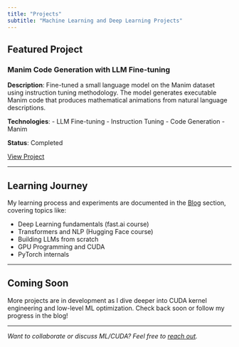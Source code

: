 ```yaml
---
title: "Projects"
subtitle: "Machine Learning and Deep Learning Projects"
---
```


## Featured Project

### Manim Code Generation with LLM Fine-tuning

**Description**: Fine-tuned a small language model on the Manim dataset using instruction tuning methodology. The model generates executable Manim code that produces mathematical animations from natural language descriptions.

**Technologies**: 
- LLM Fine-tuning
- Instruction Tuning
- Code Generation
- Manim

**Status**: Completed

[View Project](posts/Manim-Project/Blog_0.ipynb)

---

## Learning Journey

My learning process and experiments are documented in the [Blog](blog.qmd) section, covering topics like:

- Deep Learning fundamentals (fast.ai course)
- Transformers and NLP (Hugging Face course)
- Building LLMs from scratch
- GPU Programming and CUDA
- PyTorch internals

---

## Coming Soon

More projects are in development as I dive deeper into CUDA kernel engineering and low-level ML optimization. Check back soon or follow my progress in the blog!

---

*Want to collaborate or discuss ML/CUDA? Feel free to [reach out](about.qmd).*
